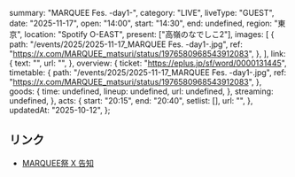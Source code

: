   summary: "MARQUEE Fes. -day1-",
  category: "LIVE",
  liveType: "GUEST",
  date: "2025-11-17",
  open: "14:00",
  start: "14:30",
  end: undefined,
  region: "東京",
  location: "Spotify O-EAST",
  present: ["高嶺のなでしこ2"],
  images: [
    {
      path: "/events/2025/2025-11-17_MARQUEE Fes. -day1-.jpg",
      ref: "https://x.com/MARQUEE_matsuri/status/1976580968543912083",
    },
  ],
  link: {
    text: "",
    url: "",
  },
  overview: {
    ticket: "https://eplus.jp/sf/word/0000131445",
    timetable: {
      path: "/events/2025/2025-11-17_MARQUEE Fes. -day1-.jpg",
      ref: "https://x.com/MARQUEE_matsuri/status/1976580968543912083",
    },
    goods: {
      time: undefined,
      lineup: undefined,
      url: undefined,
    },
    streaming: undefined,
  },
  acts: {
    start: "20:15",
    end: "20:40",
    setlist: [],
    url: "",
  },
  updatedAt: "2025-10-12",
};

## リンク

- [MARQUEE祭 X 告知](https://x.com/MARQUEE_matsuri/status/1976580968543912083)
